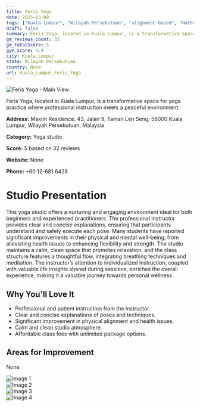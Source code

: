 ```yaml
---
title: Feris Yoga
date: 2025-03-08
tags: ["Kuala Lumpur", "Wilayah Persekutuan", "alignment-based", "Hatha", "meditation", "nurturing atmosphere", "individualized instruction", "Kuala Lumpur"]  
draft: false
summary: Feris Yoga, located in Kuala Lumpur, is a transformative space for yoga practice where professional instruction meets a peaceful environment.
gm_reviews_count: 32
gm_totalScore: 5
gym_score: 4.4
city: Kuala_Lumpur
state: Wilayah Persekutuan
country: None
url: Kuala_Lumpur_Feris_Yoga
---
```


<div className="aspect-[16/9] relative my-8">
  <img 
    src="https://lh5.googleusercontent.com/p/AF1QipMNYrW22_o5p4ekHKfTSybNq3YrWzpw5fIT4YxA=w1920-h1080-k-no"
    alt="Feris Yoga - Main View"
    className="object-cover absolute inset-0 w-full h-full rounded-lg"
  />
</div>

Feris Yoga, located in Kuala Lumpur, is a transformative space for yoga practice where professional instruction meets a peaceful environment.

**Address:** Maxim Residence, 43, Jalan 9, Taman Len Seng, 56000 Kuala Lumpur, Wilayah Persekutuan, Malaysia

**Category:** Yoga studio

**Score:** 5 based on 32 reviews

**Website:** None

**Phone:** +60 12-681 6428

# Studio Presentation

This yoga studio offers a nurturing and engaging environment ideal for both beginners and experienced practitioners. The professional instructor provides clear and concise explanations, ensuring that participants understand and safely execute each pose. Many students have reported significant improvements in their physical and mental well-being, from alleviating health issues to enhancing flexibility and strength. The studio maintains a calm, clean space that promotes relaxation, and the class structure features a thoughtful flow, integrating breathing techniques and meditation. The instructor’s attention to individualized instruction, coupled with valuable life insights shared during sessions, enriches the overall experience, making it a valuable journey towards personal wellness.

## Why You'll Love It

- Professional and patient instruction from the instructor.
- Clear and concise explanations of poses and techniques.
- Significant improvement in physical alignment and health issues.
- Calm and clean studio atmosphere.
- Affordable class fees with unlimited package options.

## Areas for Improvement

None

<div className="grid grid-cols-1 xl:grid-cols-2 gap-4 my-8">
<div className="aspect-[4/3] relative"><img src="https://lh3.googleusercontent.com/p/AF1QipMT7HYo1kcg-jXMi2ymVBHwrrcAjfO7O-apXlLI=w1920-h1080-k-no" alt="Image 1" className="object-cover absolute inset-0 w-full h-full rounded-lg" /></div>
<div className="aspect-[4/3] relative"><img src="https://lh5.googleusercontent.com/p/AF1QipP2YzA8NAc60Rcd_ulzMND0_P-fSwd8dEWnMSdj=w1920-h1080-k-no" alt="Image 2" className="object-cover absolute inset-0 w-full h-full rounded-lg" /></div>
<div className="aspect-[4/3] relative"><img src="https://lh5.googleusercontent.com/p/AF1QipPl5tH84V23uDaWSkM5ZVfRWyWi_0qlZBHwod86=w1920-h1080-k-no" alt="Image 3" className="object-cover absolute inset-0 w-full h-full rounded-lg" /></div>
<div className="aspect-[4/3] relative"><img src="https://lh5.googleusercontent.com/p/AF1QipOF3C1K3Bg2xVwVjEjEbiawg7Rh5hOEZCaZQFir=w1920-h1080-k-no" alt="Image 4" className="object-cover absolute inset-0 w-full h-full rounded-lg" /></div>
</div>
